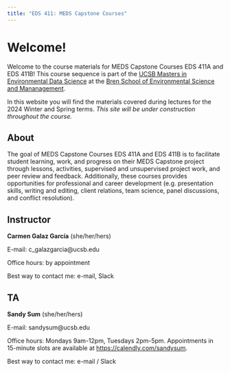 ```yaml
---
title: "EDS 411: MEDS Capstone Courses"
---
```


# Welcome! {.unnumbered}

Welcome to the course materials for MEDS Capstone Courses EDS 411A and EDS 411B! 
This course sequence is part of the [UCSB Masters in Environmental Data Science](https://bren.ucsb.edu/masters-programs/master-environmental-data-science) at the [Bren School of Environmental Science and Mananagement](https://bren.ucsb.edu). 

In this website you will find the materials covered during lectures for the 2024 Winter and Spring terms. 
*This site will be under construction throughout the course.* 

## About
The goal of  MEDS Capstone Courses EDS 411A and EDS 411B is to facilitate student learning, work, and progress on their MEDS Capstone project through lessons, activities, supervised and unsupervised project work, and peer review and feedback. 
Additionally, these courses provides opportunities for professional and career development (e.g. presentation skills, writing and editing, client relations, team science, panel discussions, and conflict resolution). 

## Instructor
**Carmen Galaz García** (she/her/hers)

E-mail: c_galazgarcia@ucsb.edu

Office hours: by appointment

Best way to contact me: e-mail, Slack

## TA
**Sandy Sum** (she/her/hers)

E-mail: sandysum@ucsb.edu

Office hours: Mondays 9am-12pm, Tuesdays 2pm-5pm. Appointments in 15-minute slots are available at [https://calendly.com/sandysum](https://calendly.com/sandysum). 

Best way to contact me: e-mail / Slack


<!--
## About this website
This website is created with [Quarto](https://quarto.org) and is published  through [GitHub pages](https://quarto.org/docs/publishing/github-pages.html). [Click here to go to the website's GitHub repository](https://github.com/carmengg/eds-411-website).
-->